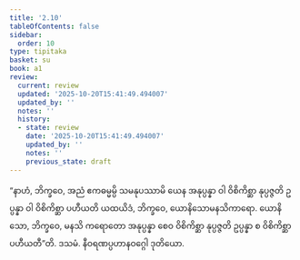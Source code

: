 ```yaml
---
title: '2.10'
tableOfContents: false
sidebar:
  order: 10
type: tipitaka
basket: su
book: a1
review:
  current: review
  updated: '2025-10-20T15:41:49.494007'
  updated_by: ''
  notes: ''
  history:
  - state: review
    date: '2025-10-20T15:41:49.494007'
    updated_by: ''
    notes: ''
    previous_state: draft
---
```



<DynamicBreadcrumb />


<ReviewStatus review={frontmatter.review} showDetails={true} />

<HypothesisAnnotation frontmatter={frontmatter} />

<Division number="20" book="a1" e="ch" v="15" p="4">

<Paragraph number="42" book="a1">
“နာဟံ, ဘိက္ခဝေ, အညံ ဧကဓမ္မမ္ပိ သမနုပဿာမိ ယေန အနုပ္ပန္နာ ဝါ ဝိစိကိစ္ဆာ နုပ္ပဇ္ဇတိ ဥပ္ပန္နာ ဝါ ဝိစိကိစ္ဆာ ပဟီယတိ ယထယိဒံ, ဘိက္ခဝေ, ယောနိသောမနသိကာရော. ယောနိသော, ဘိက္ခဝေ, မနသိ ကရောတော အနုပ္ပန္နာ စေဝ ဝိစိကိစ္ဆာ နုပ္ပဇ္ဇတိ ဥပ္ပန္နာ စ ဝိစိကိစ္ဆာ ပဟီယတီ”တိ.

</Paragraph>
</Division>

<Paragraph number="43" type="center" book="a1">
ဒသမံ.



</Paragraph>

<Paragraph number="44" type="center" book="a1">
နီဝရဏပ္ပဟာနဝဂ္ဂေါ ဒုတိယော.
</Paragraph>